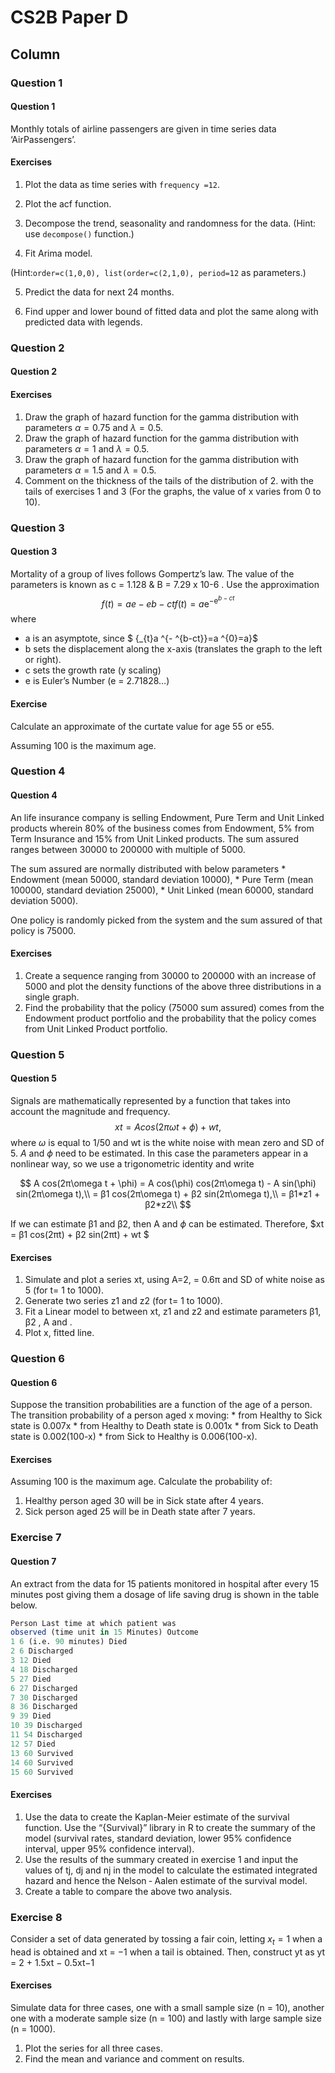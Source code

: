 CS2B Paper D {data-navmenu="R for Risk Modelling and Survival Analysis"}
==============================================================

Column {.tabset}
--------------------------------




### Question 1
<h4> Question 1 </h4>

Monthly totals of airline passengers are given in time series data ‘AirPassengers’. 

#### Exercises 
1.  Plot the data as time series with ``frequency =12``. 

2.   Plot the acf function. 

3.    Decompose the trend, seasonality and randomness for the data.
(Hint: use ``decompose()`` function.) 

4.  Fit Arima model.

(Hint:`` order=c(1,0,0), list(order=c(2,1,0), period=12`` as parameters.) 

5.  Predict the data for next 24 months. 

6.   Find upper and lower bound of fitted data and plot the same along with predicted data 
with legends. 

### Question 2
<h4> Question 2 </h4>

#### Exercises 

1. Draw the graph of hazard function for the gamma distribution with parameters $\alpha  = 0.75$  and $\lambda = 0.5$. 
2. Draw the graph of hazard function for the gamma distribution with parameters $\alpha  = 1$ and $\lambda = 0.5$. 
3. Draw the graph of hazard function for the gamma distribution with parameters $\alpha  = 1.5$ and $\lambda = 0.5$. 
4. Comment on the thickness of the tails of the distribution of 2.   with the tails of exercises 1 and 3
(For the graphs, the value of x varies from 0 to 10).

### Question 3
<h4> Question 3 </h4>
Mortality of a group of lives follows Gompertz’s law. The value of the parameters is known 
as c = 1.128 & B = 7.29 x 10-6
.
Use the approximation 
$$  f ( t ) = a e − e b − c t {\displaystyle f(t)=a\mathrm {e} ^{-\mathrm {e} ^{b-ct}}}$$
where

* a is an asymptote, since $ {\textstyle \lim _{t\to \infty }a\mathrm {e} ^{-\mathrm {e} ^{b-ct}}=a\mathrm {e} ^{0}=a}$
* b sets the displacement along the x-axis (translates the graph to the left or right).
* c sets the growth rate (y scaling)
* e is Euler's Number (e = 2.71828...)
	
#### Exercise
Calculate an approximate of the curtate value 
for age 55 or e55. 

Assuming 100 is the maximum age. 

### Question 4
<h4> Question 4 </h4>
An life insurance company is selling Endowment, Pure Term and Unit Linked products wherein 80% of the business comes from Endowment, 5% from Term Insurance and 15% 
from Unit Linked products. The sum assured ranges between 30000 to 200000 with multiple 
of 5000. 

The sum assured are normally distributed with below parameters 
*  Endowment (mean 50000, standard deviation 10000), 
* Pure Term (mean 100000, standard deviation 25000), 
* Unit Linked (mean 60000, standard deviation 5000). 

One policy is randomly picked from the system and the sum assured of that policy is 75000. 

#### Exercises

1.  Create a sequence ranging from 30000 to 200000 with an increase of 5000 and plot the 
density functions of the above three distributions in a single graph. 
2.   Find the probability that the policy (75000 sum assured) comes from the Endowment 
product portfolio and the probability that the policy comes from Unit Linked Product 
portfolio. 

### Question 5
<h4> Question 5 </h4>
Signals are mathematically represented by a function that takes into account the magnitude 
and frequency.
$$xt = A cos(2π\omega t + \phi) + wt,$$ where $\omega$  is equal to 1/50 and wt is the white noise with mean 
zero and SD of 5. $A$ and $\phi$ need to be estimated.
In this case the parameters appear in a nonlinear way, so we use a trigonometric identity 
and write

$$
A cos(2π\omega t + \phi) = A cos(\phi) cos(2π\omega t) - A sin(\phi) sin(2π\omega t),\\
= β1 cos(2π\omega t) + β2 sin(2π\omega t),\\
= β1*z1 + β2*z2\\
$$

If we can estimate β1 and β2, then A and $\phi$ can be estimated.
Therefore, $xt = β1 cos(2π\omega t) + β2 sin(2π\omega t) + wt $

#### Exercises
1.  Simulate and plot a series xt, using A=2, \phi = 0.6π and SD of white noise as 5 (for t= 1 
to 1000). 
2.   Generate two series z1 and z2 (for t= 1 to 1000). 
3.    Fit a Linear model to between xt, z1 and z2 and estimate parameters β1, β2 , A and \phi. 
4.  Plot x, fitted line. 

### Question 6
<h4> Question 6 </h4>
Suppose the transition probabilities are a function of the age of a person. The transition 
probability of a person aged x moving:
* from Healthy to Sick state is 0.007x 
* from Healthy to Death state is 0.001x 
* from Sick to Death state is 0.002(100-x) 
* from Sick to Healthy is 0.006(100-x). 

#### Exercises

Assuming 100 is the maximum age. Calculate the probability of: 

1.  Healthy person aged 30 will be in Sick state after 4 years. 
2.   Sick person aged 25 will be in Death state after 7 years. 

### Exercise 7
<h4> Question 7 </h4>
An extract from the data for 15 patients monitored in hospital after every 15 minutes post 
giving them a dosage of life saving drug is shown in the table below. 

```r
Person Last time at which patient was 
observed (time unit in 15 Minutes) Outcome
1 6 (i.e. 90 minutes) Died
2 6 Discharged
3 12 Died
4 18 Discharged
5 27 Died
6 27 Discharged
7 30 Discharged
8 36 Discharged
9 39 Died
10 39 Discharged
11 54 Discharged
12 57 Died
13 60 Survived
14 60 Survived
15 60 Survived
```
#### Exercises
1.  Use the data to create the Kaplan-Meier estimate of the survival function. Use the 
“{Survival}” library in R to create the summary of the model (survival rates, standard 
deviation, lower 95% confidence interval, upper 95% confidence interval). 
2.   Use the results of the summary created in exercise 1 and input the values of tj, dj and nj in the 
model to calculate the estimated integrated hazard and hence the Nelson ‐ Aalen 
estimate of the survival model. 
3.    Create a table to compare the above two analysis. 

### Exercise 8
Consider a set of data generated by tossing a fair coin, letting $x_t = 1$ when a head is obtained 
and xt = −1 when a tail is obtained. Then, construct yt as
yt = 2 + 1.5xt − 0.5xt−1

#### Exercises 
Simulate data for three cases, one with a small sample size (n = 10), another one with a 
moderate sample size (n = 100) and lastly with large sample size (n = 1000).

1.  Plot the series for all three cases. 
2.  Find the mean and variance and comment on results. 
